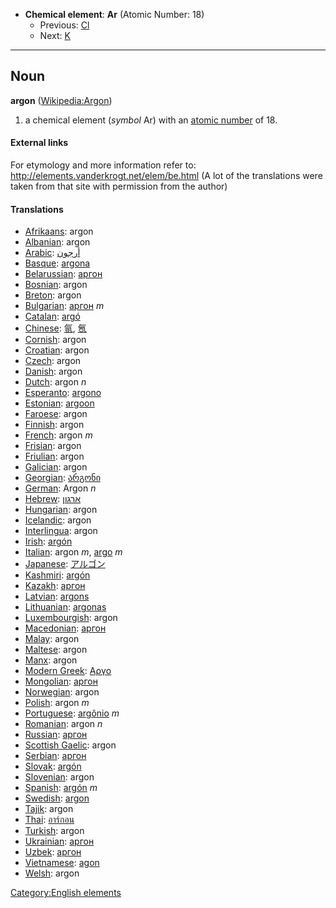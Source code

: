 *'''Chemical element''': '''Ar''' (Atomic Number: 18)
**Previous: [[Chlorine|Cl]]
**Next: [[Potassium|K]]
----
== Noun ==
'''argon''' ([[en:Argon|Wikipedia:Argon]])

# a chemical element (''symbol'' Ar) with an [[atomic number]] of 18.

====External links====
For etymology and more information refer to:
http://elements.vanderkrogt.net/elem/be.html
(A lot of the translations were taken from that site with permission from the author)

==== Translations ====
*[[Afrikaans]]: argon
*[[Albanian]]: argon
*[[Arabic]]: [[أرجون]]
*[[Basque]]: [[argona]]
*[[Belarussian]]: [[аргон]]
*[[Bosnian]]: argon
*[[Breton]]: argon
*[[Bulgarian]]: [[аргон]] ''m''
*[[Catalan]]: [[argó]]
*[[Chinese]]: [[氩]], [[氬]]
*[[Cornish]]: argon
*[[Croatian]]: argon
*[[Czech]]: argon
*[[Danish]]: argon
*[[Dutch]]: argon ''n''
*[[Esperanto]]: [[argono]]
*[[Estonian]]: [[argoon]]
*[[Faroese]]: argon
*[[Finnish]]: argon
*[[French]]: argon ''m''
*[[Frisian]]: argon
*[[Friulian]]: argon
*[[Galician]]: argon
*[[Georgian]]: [[არგონი]]
*[[German]]: Argon ''n''
*[[Hebrew]]: [[ארגון]]
*[[Hungarian]]: argon
*[[Icelandic]]: argon
*[[Interlingua]]: argon
*[[Irish]]: [[argón]]
*[[Italian]]: argon ''m'', [[argo]] ''m''
*[[Japanese]]: [[アルゴン]]
*[[Kashmiri]]: [[argón]]
*[[Kazakh]]: [[аргон]]
*[[Latvian]]: [[argons]]
*[[Lithuanian]]: [[argonas]]
*[[Luxembourgish]]: argon
*[[Macedonian]]: [[аргон]]
*[[Malay]]: argon
*[[Maltese]]: argon
*[[Manx]]: argon
*[[Modern Greek]]: [[Αργο]] '' ''
*[[Mongolian]]: [[аргон]]
*[[Norwegian]]: argon
*[[Polish]]: argon ''m''
*[[Portuguese]]: [[argônio]] ''m''
*[[Romanian]]: argon ''n''
*[[Russian]]: [[аргон]] '' ''
*[[Scottish Gaelic]]: argon
*[[Serbian]]: [[аргон]]
*[[Slovak]]: [[argón]]
*[[Slovenian]]: argon
*[[Spanish]]: [[argón]] ''m''
*[[Swedish]]: [[argon]]
*[[Tajik]]: argon
*[[Thai]]: [[อาร์กอน]]
*[[Turkish]]: argon
*[[Ukrainian]]: [[аргон]]
*[[Uzbek]]: [[аргон]]
*[[Vietnamese]]: [[agon]]
*[[Welsh]]: argon

[[Category:English elements]]